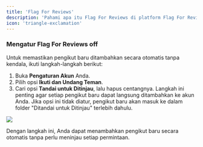```yaml
---
title: 'Flag For Reviews'
description: 'Pahami apa itu Flag For Reviews di platform Flag For Reviews dan bagaimana cara mengaturnya.'
icon: 'triangle-exclamation'
---
```

### Mengatur Flag For Reviews off
Untuk memastikan pengikut baru ditambahkan secara otomatis tanpa kendala, ikuti langkah-langkah berikut:

1. Buka **Pengaturan Akun** Anda.
2. Pilih opsi **Ikuti dan Undang Teman**.
3. Cari opsi **Tandai untuk Ditinjau**, lalu hapus centangnya. Langkah ini penting agar setiap pengikut baru dapat langsung ditambahkan ke akun Anda. Jika opsi ini tidak diatur, pengikut baru akan masuk ke dalam folder "Ditandai untuk Ditinjau" terlebih dahulu.
<Frame>
    <img src="/images/ffr.png"/>
</Frame>

Dengan langkah ini, Anda dapat menambahkan pengikut baru secara otomatis tanpa perlu meninjau setiap permintaan.